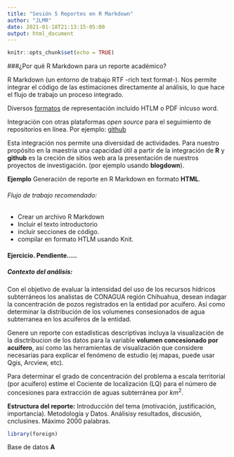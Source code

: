 ```yaml
---
title: "Sesión 5 Reportes en R Markdown"
author: "JLMR"
date: 2021-01-18T21:13:15-05:00
output: html_document
---
```


```r
knitr::opts_chunk$set(echo = TRUE)
```

###¿Por quë R Markdown para un reporte académico?

R Markdown (un entorno de trabajo  RTF -rich text format-).
Nos permite integrar el código de las estimaciones directamente al  análisis, lo que hace el flujo de trabajo un proceso integrado.

Diversos [formatos](https://rmarkdown.rstudio.com/gallery.html) de representación incluido HTLM  o PDF inlcuso word. 

Integración con otras plataformas *open source* para el seguimiento de repositorios en línea. Por ejemplo: [github](https://guides.github.com/activities/hello-world/) 

Esta integración nos permite una diversidad de actividades. Para nuestro propósito en la maestría una capacidad útil a partir de la integración de **R** y **github** es la creción de sitios web ara la presentación de nuestros proyectos de investigación. (por ejemplo usando **blogdown**).

**Ejemplo**  Generación de reporte en R Markdown en formato **HTML**. 



###### Flujo de trabajo recomendado: 

- Crear un archivo R Markdown
- Incluir el texto introductorio
- incluir secciones de código. 
- compilar en formato HTLM usando Knit. 

#### Ejercicio. Pendiente.....

##### Contexto del análisis: 

Con el objetivo de evaluar la intensidad del uso de los recursos hídricos subterráneos los analistas de CONAGUA región Chihuahua, desean indagar la concentración de pozos registrados en la entidad por acuífero. Así como determinar la distribución de los volumenes  consesionados de agua subterranea en los acuiferos de la entidad.

Genere un reporte con estadísticas descriptivas incluya la visualización de la disctribucion de los datos para la variable **volumen concesionado por acuífero**, así como las herramientas de visualización que considere necesarias para explicar el fenómeno de estudio  (ej mapas, puede usar Qgis, Arcview, etc).  

Para determinar el grado de concentración del problema  a escala territorial (por acuífero) estime el Cociente de localización (LQ) para el número de concesiones para extracción de aguas subterránea  por $km^2$.

**Estructura del reporte:** Introducción del tema (motivación, justificación, importancia). Metodología y Datos. Análisisy resultados, discusión, cnclusines.
Máximo 2000 palabras. 
```r
library(foreign)

```



Base de datos **A**





